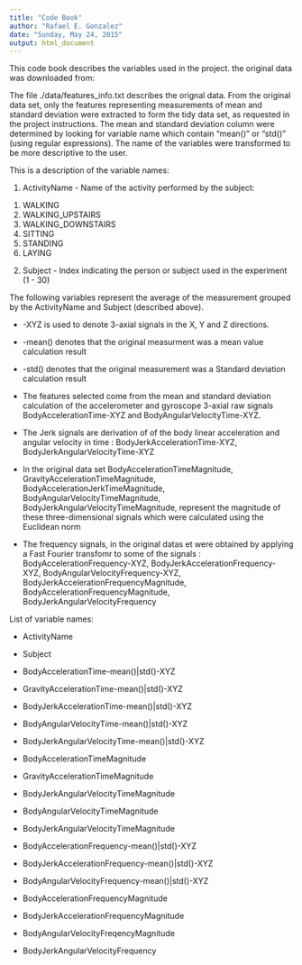 ```yaml
---
title: "Code Book"
author: "Rafael E. Gonzalez"
date: "Sunday, May 24, 2015"
output: html_document
---
```


This code book describes the variables used in the project. the original data was downloaded from:


The file ./data/features_info.txt describes the orignal data. From the original data set, only the features representing measurements of mean and standard deviation were extracted to form the tidy data set, as requested in the project instructions. The mean and standard deviation column were determined by looking for variable name which contain "mean()" or "std()" (using regular expressions). The name of the variables were transformed to be more descriptive to the user.

This is a description of the variable names:

1) ActivityName - Name of the activity performed by the subject:

1. WALKING
2. WALKING_UPSTAIRS
3. WALKING_DOWNSTAIRS
4. SITTING
5. STANDING
6. LAYING

2) Subject - Index indicating the person or subject used in the experiment (1 - 30)

The following variables represent the average of the measurement grouped by the ActivityName and Subject (described above).

* -XYZ is used to denote 3-axial signals in the X, Y and Z directions.
* -mean() denotes that the original measurment was a mean value calculation result
* -std() denotes that the original measurement was a Standard deviation calculation result


* The features selected come from the mean and standard deviation calculation of the accelerometer and gyroscope 3-axial raw signals BodyAccelerationTime-XYZ and BodyAngularVelocityTime-XYZ. 


* The Jerk signals are derivation of of the body linear acceleration and angular velocity in time : BodyJerkAccelerationTime-XYZ, BodyJerkAngularVelocityTime-XYZ

* In the original data set BodyAccelerationTimeMagnitude, GravityAccelerationTimeMagnitude, BodyAccelerationJerkTimeMagnitude, BodyAngularVelocityTimeMagnitude, BodyJerkAngularVelocityTimeMagnitude, represent the magnitude of these three-dimensional signals which were calculated using the Euclidean norm  


* The frequency signals, in the original datas et were obtained by applying a Fast Fourier transfomr to some of the signals :  BodyAccelerationFrequency-XYZ, BodyJerkAccelerationFrequency-XYZ, BodyAngularVelocityFrequency-XYZ, BodyJerkAccelerationFrequencyMagnitude, BodyAccelerationFrequencyMagnitude, BodyJerkAngularVelocityFrequency


List of variable names: 

* ActivityName
* Subject
* BodyAccelerationTime-mean()|std()-XYZ
* GravityAccelerationTime-mean()|std()-XYZ
* BodyJerkAccelerationTime-mean()|std()-XYZ
* BodyAngularVelocityTime-mean()|std()-XYZ
* BodyJerkAngularVelocityTime-mean()|std()-XYZ

* BodyAccelerationTimeMagnitude
* GravityAccelerationTimeMagnitude
* BodyJerkAngularVelocityTimeMagnitude
* BodyAngularVelocityTimeMagnitude
* BodyJerkAngularVelocityTimeMagnitude

* BodyAccelerationFrequency-mean()|std()-XYZ
* BodyJerkAccelerationFrequency-mean()|std()-XYZ
* BodyAngularVelocityFrequency-mean()|std()-XYZ

* BodyAccelerationFrequencyMagnitude
* BodyJerkAccelerationFrequencyMagnitude
* BodyAngularVelocityFreqencyMagnitude
* BodyJerkAngularVelocityFrequency